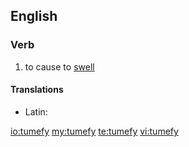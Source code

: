 ==English==

===Verb===
{{en-verb|tumefies|tumefying|tumefied}}

# to cause to [[swell]]

====Translations====
{{trans-top|to cause to swell}}
* Latin: {{t-|la|tumefacio|alt=tumefaciō}}
{{trans-mid}}
{{trans-bottom}}

[[io:tumefy]]
[[my:tumefy]]
[[te:tumefy]]
[[vi:tumefy]]